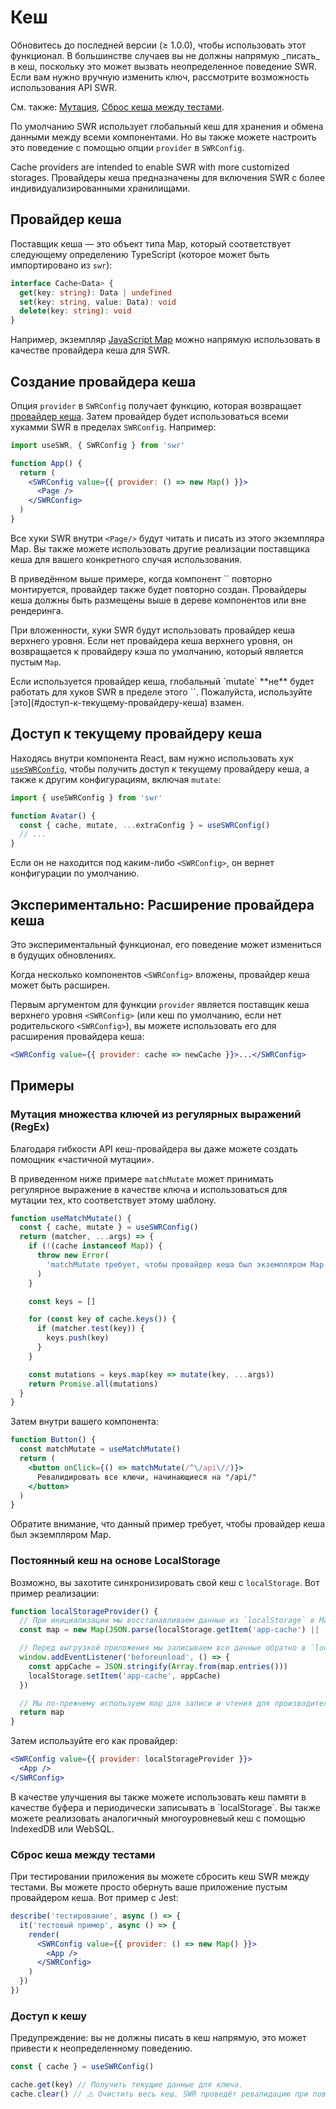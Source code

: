 
# Кеш

<Callout>
  Обновитесь до последней версии (≥ 1.0.0), чтобы использовать этот функционал.
</Callout>

<Callout type='warning'>
  В большинстве случаев вы не должны напрямую _писать_ в кеш, поскольку это
  может вызвать неопределенное поведение SWR. Если вам нужно вручную изменить
  ключ, рассмотрите возможность использования API SWR.

  См. также: [Мутация](/docs/mutation), [Сброс кеша между
  тестами](#сброс-кеша-между-тестами).
</Callout>

По умолчанию SWR использует глобальный кеш для хранения и обмена данными между
всеми компонентами. Но вы также можете настроить это поведение с помощью опции
`provider` в `SWRConfig`.

Cache providers are intended to enable SWR with more customized storages.
Провайдеры кеша предназначены для включения SWR с более индивидуализированными
хранилищами.

## Провайдер кеша

Поставщик кеша — это объект типа Map, который соответствует следующему
определению TypeScript (которое может быть импортировано из `swr`):

```typescript
interface Cache<Data> {
  get(key: string): Data | undefined
  set(key: string, value: Data): void
  delete(key: string): void
}
```

Например, экземпляр
[JavaScript Map](https://developer.mozilla.org/ru/docs/Web/JavaScript/Reference/Global_Objects/Map)
можно напрямую использовать в качестве провайдера кеша для SWR.

## Создание провайдера кеша

Опция `provider` в `SWRConfig` получает функцию, которая возвращает
[провайдер кеша](#провайдер-кеша). Затем провайдер будет использоваться всеми
хукамми SWR в пределах `SWRConfig`. Например:

```jsx
import useSWR, { SWRConfig } from 'swr'

function App() {
  return (
    <SWRConfig value={{ provider: () => new Map() }}>
      <Page />
    </SWRConfig>
  )
}
```

Все хуки SWR внутри `<Page/>` будут читать и писать из этого экземпляра Map. Вы
также можете использовать другие реализации поставщика кеша для вашего
конкретного случая использования.

<Callout>
  В приведённом выше примере, когда компонент `<App />` повторно монтируется,
  провайдер также будет повторно создан. Провайдеры кеша должны быть размещены
  выше в дереве компонентов или вне рендеринга.
</Callout>


<div className="my-8">
  <Cache />
</div>

При вложенности, хуки SWR будут использовать провайдер кеша верхнего уровня.
Если нет провайдера кеша верхнего уровня, он возвращается к провайдеру кэша по
умолчанию, который является пустым `Map`.

<Callout type='warning'>
  Если используется провайдер кеша, глобальный `mutate` **не** будет работать для хуков SWR в пределе
  этого `<SWRConfig>`. Пожалуйста, используйте [это](#доступ-к-текущему-провайдеру-кеша) взамен.
</Callout>

## Доступ к текущему провайдеру кеша

Находясь внутри компонента React, вам нужно использовать хук
[`useSWRConfig`](/docs/global-configuration#доступ-к-глобальным-конфигурациям),
чтобы получить доступ к текущему провайдеру кеша, а также к другим
конфигурациям, включая `mutate`:

```jsx
import { useSWRConfig } from 'swr'

function Avatar() {
  const { cache, mutate, ...extraConfig } = useSWRConfig()
  // ...
}
```

Если он не находится под каким-либо `<SWRConfig>`, он вернет конфигурации по
умолчанию.

## Экспериментально: Расширение провайдера кеша

<Callout emoji="🧪">
  Это экспериментальный функционал, его поведение может измениться в будущих
  обновлениях.
</Callout>

Когда несколько компонентов `<SWRConfig>` вложены, провайдер кеша может быть
расширен.

Первым аргументом для функции `provider` является поставщик кеша верхнего уровня
`<SWRConfig>` (или кеш по умолчанию, если нет родительского `<SWRConfig>`), вы
можете использовать его для расширения провайдера кеша:

```jsx
<SWRConfig value={{ provider: cache => newCache }}>...</SWRConfig>
```

## Примеры

### Мутация множества ключей из регулярных выражений (RegEx)

Благодаря гибкости API кеш-провайдера вы даже можете создать помощник «частичной
мутации».

В приведенном ниже примере `matchMutate` может принимать регулярное выражение в
качестве ключа и использоваться для мутации тех, кто соответствует этому
шаблону.

```js
function useMatchMutate() {
  const { cache, mutate } = useSWRConfig()
  return (matcher, ...args) => {
    if (!(cache instanceof Map)) {
      throw new Error(
        'matchMutate требует, чтобы провайдер кеша был экземпляром Map'
      )
    }

    const keys = []

    for (const key of cache.keys()) {
      if (matcher.test(key)) {
        keys.push(key)
      }
    }

    const mutations = keys.map(key => mutate(key, ...args))
    return Promise.all(mutations)
  }
}
```

Затем внутри вашего компонента:

```jsx
function Button() {
  const matchMutate = useMatchMutate()
  return (
    <button onClick={() => matchMutate(/^\/api\//)}>
      Ревалидировать все ключи, начинающиеся на "/api/"
    </button>
  )
}
```

<Callout>
  Обратите внимание, что данный пример требует, чтобы провайдер кеша был
  экземпляром Map.
</Callout>

### Постоянный кеш на основе LocalStorage

Возможно, вы захотите синхронизировать свой кеш с `localStorage`. Вот пример
реализации:

```jsx
function localStorageProvider() {
  // При инициализации мы восстанавливаем данные из `localStorage` в Map.
  const map = new Map(JSON.parse(localStorage.getItem('app-cache') || '[]'))

  // Перед выгрузкой приложения мы записываем все данные обратно в `localStorage`.
  window.addEventListener('beforeunload', () => {
    const appCache = JSON.stringify(Array.from(map.entries()))
    localStorage.setItem('app-cache', appCache)
  })

  // Мы по-прежнему используем map для записи и чтения для производительности.
  return map
}
```

Затем используйте его как провайдер:

```jsx
<SWRConfig value={{ provider: localStorageProvider }}>
  <App />
</SWRConfig>
```

<Callout>
  В качестве улучшения вы также можете использовать кеш памяти в качестве буфера
  и периодически записывать в `localStorage`. Вы также можете реализовать
  аналогичный многоуровневый кеш с помощью IndexedDB или WebSQL.
</Callout>

### Сброс кеша между тестами

При тестировании приложения вы можете сбросить кеш SWR между тестами. Вы можете
просто обернуть ваше приложение пустым провайдером кеша. Вот пример с Jest:

```jsx
describe('тестирование', async () => {
  it('тестовый пример', async () => {
    render(
      <SWRConfig value={{ provider: () => new Map() }}>
        <App />
      </SWRConfig>
    )
  })
})
```

### Доступ к кешу

Предупреждение: вы не должны писать в кеш напрямую, это может привести к
неопределенному поведению.

```jsx
const { cache } = useSWRConfig()

cache.get(key) // Получить текущие данные для ключа.
cache.clear() // ⚠️ Очистить весь кеш. SWR проведёт ревалидацию при повторном рендеринге.
```
